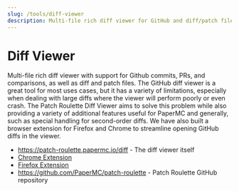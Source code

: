```yaml
---
slug: /tools/diff-viewer
description: Multi-file rich diff viewer for GitHub and diff/patch files.
---
```


# Diff Viewer

Multi-file rich diff viewer with support for Github commits, PRs, and comparisons, as well as
diff and patch files.
The GitHub diff viewer is a great tool for most uses cases, but it has a variety of limitations,
especially when dealing with large diffs where the viewer will perform poorly or even crash. The
Patch Roulette Diff Viewer aims to solve this problem while also providing a variety of additional
features useful for PaperMC and generally, such as special handling for second-order diffs. We have
also built a browser extension for Firefox and Chrome to streamline opening GitHub diffs in the
viewer.

- https://patch-roulette.papermc.io/diff - The diff viewer itself
- [Chrome Extension](https://chromewebstore.google.com/detail/patch-roulette/feaaoepdocmiibjilhoahgldkaajfnhb)
- [Firefox Extension](https://addons.mozilla.org/en-US/firefox/addon/patch-roulette/)
- https://github.com/PaperMC/patch-roulette - Patch Roulette GitHub repository
